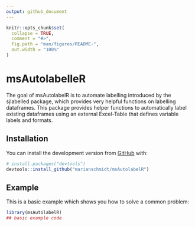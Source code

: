 ```yaml
---
output: github_document
---
```


<!-- README.md is generated from README.Rmd. Please edit that file -->

```r
knitr::opts_chunk$set(
  collapse = TRUE,
  comment = "#>",
  fig.path = "man/figures/README-",
  out.width = "100%"
)
```
# msAutolabelleR

<!-- badges: start -->
<!-- badges: end -->

The goal of msAutolabelR is to automate labelling introduced by the sjlabelled package, which provides very helpful functions 
on labelling dataframes.
This package provides helper functions to automatically label existing dataframes using an external
Excel-Table that defines variable labels and formats.

## Installation

You can install the development version from [GitHub](https://github.com/) with:

``` r
# install.packages("devtools")
devtools::install_github("marianschmidt/msAutolabelR")
```
## Example

This is a basic example which shows you how to solve a common problem:

```r
library(msAutolabelR)
## basic example code
```
